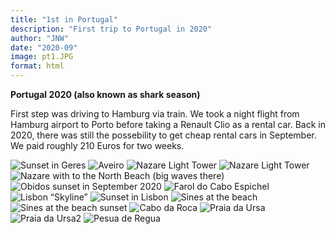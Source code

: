```yaml
---
title: "1st in Portugal"
description: "First trip to Portugal in 2020"
author: "JNW"
date: "2020-09"
image: pt1.JPG
format: html
---
```


**Portugal 2020 (also known as shark season)**

First step was driving to Hamburg via train. We took a night flight from Hamburg airport to Porto before taking a Renault Clio as a rental car. Back in 2020, there was still the possebility to get cheap rental cars in September. We paid roughly 210 Euros for two weeks.


![Sunset in Geres](sunset_geres.JPG "Title: classsic sunset in Geres"){fig-alt="The classsic sunset in Geres"}
![Aveiro](aveiro.JPG)
![Nazare Light Tower](nazare_tower.JPG)
![Nazare Light Tower](nazare_beach.JPG)
![Nazare with to the North Beach (big waves there)](pt1.JPG)
![Obidos sunset in September 2020](sunsetobidos.JPG){fig-alt="Sunset in Obidos castle"}
![Farol do Cabo Espichel](FaroldoCaboEspichel.JPG)
![Lisbon "Skyline"](lisbon1.JPG)
![Sunset in Lisbon](sunset_lisbon.JPG)
![Sines at the beach](sines_beach.JPG)
![Sines at the beach sunset](sines_beach2.JPG)
![Cabo da Roca](CabodaRoca.JPG)
![Praia da Ursa](PraiadaUrsa.JPG)
![Praia da Ursa2](PraiadaUrsa2.JPG)
![Pesua de Regua](PesuadeRegua.JPG){fig-alt="Wine region of Pesua de Regua"}


